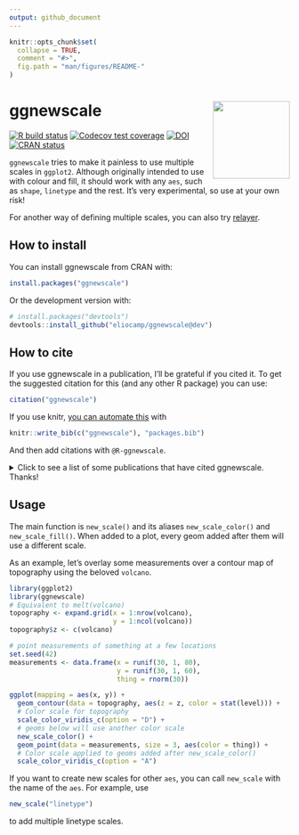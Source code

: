 ```yaml
---
output: github_document
---
```


<!-- README.md is generated from README.Rmd. Please edit that file -->

```r
knitr::opts_chunk$set(
  collapse = TRUE,
  comment = "#>",
  fig.path = "man/figures/README-"
)
```
# ggnewscale <img src='man/figures/logo.png' align="right" height="138.5" />

 
<!-- badges: start -->

[![R build
status](https://github.com/eliocamp/ggnewscale/workflows/R-CMD-check/badge.svg)](https://github.com/eliocamp/ggnewscale/actions)
[![Codecov test
coverage](https://codecov.io/gh/eliocamp/ggnewscale/branch/master/graph/badge.svg)](https://app.codecov.io/gh/eliocamp/ggnewscale?branch=master)
[![DOI](https://zenodo.org/badge/161934647.svg)](https://zenodo.org/badge/latestdoi/161934647)
[![CRAN
status](http://www.r-pkg.org/badges/version/ggnewscale)](https://cran.r-project.org/package=ggnewscale)
<!-- badges: end -->


`ggnewscale` tries to make it painless to use multiple scales in `ggplot2`. Although originally intended to use with colour and fill, it should work with any `aes`, such as `shape`, `linetype` and the rest. It's very experimental, so use at your own risk! 

For another way of defining multiple scales, you can also try [relayer](https://github.com/clauswilke/relayer).

## How to install

You can install ggnewscale from CRAN with: 

```r
install.packages("ggnewscale")
```

Or the development version with:

```r
# install.packages("devtools")
devtools::install_github("eliocamp/ggnewscale@dev")
```

## How to cite

If you use ggnewscale in a publication, I'll be grateful if you cited it. To get the suggested citation for this (and any other R package) you can use:

```r
citation("ggnewscale")
```

If you use knitr, [you can automate this](https://bookdown.org/yihui/rmarkdown-cookbook/write-bib.html) with

```r
knitr::write_bib(c("ggnewscale"), "packages.bib")
```

And then add citations with `@R-ggnewscale`.


<details>
 <summary>Click to see a list of some publications that have cited ggnewscale. Thanks!</summary>

```r
bib <- "ggnewscale-cited.bib"

RefManageR::ReadBib(bib)
```
</details>


## Usage

The main function is `new_scale()` and its aliases `new_scale_color()` and `new_scale_fill()`. When added to a plot, every geom added after them will use a different scale.

As an example, let's overlay some measurements over a contour map of topography using the beloved `volcano`. 

```r
library(ggplot2)
library(ggnewscale)
# Equivalent to melt(volcano)
topography <- expand.grid(x = 1:nrow(volcano),
                          y = 1:ncol(volcano))
topography$z <- c(volcano)

# point measurements of something at a few locations
set.seed(42)
measurements <- data.frame(x = runif(30, 1, 80),
                           y = runif(30, 1, 60),
                           thing = rnorm(30))

ggplot(mapping = aes(x, y)) +
  geom_contour(data = topography, aes(z = z, color = stat(level))) +
  # Color scale for topography
  scale_color_viridis_c(option = "D") +
  # geoms below will use another color scale
  new_scale_color() +
  geom_point(data = measurements, size = 3, aes(color = thing)) +
  # Color scale applied to geoms added after new_scale_color()
  scale_color_viridis_c(option = "A")
```


If you want to create new scales for other `aes`, you can call `new_scale` with the name of the `aes`. For example, use 

```r
new_scale("linetype")
```

to add multiple linetype scales. 

